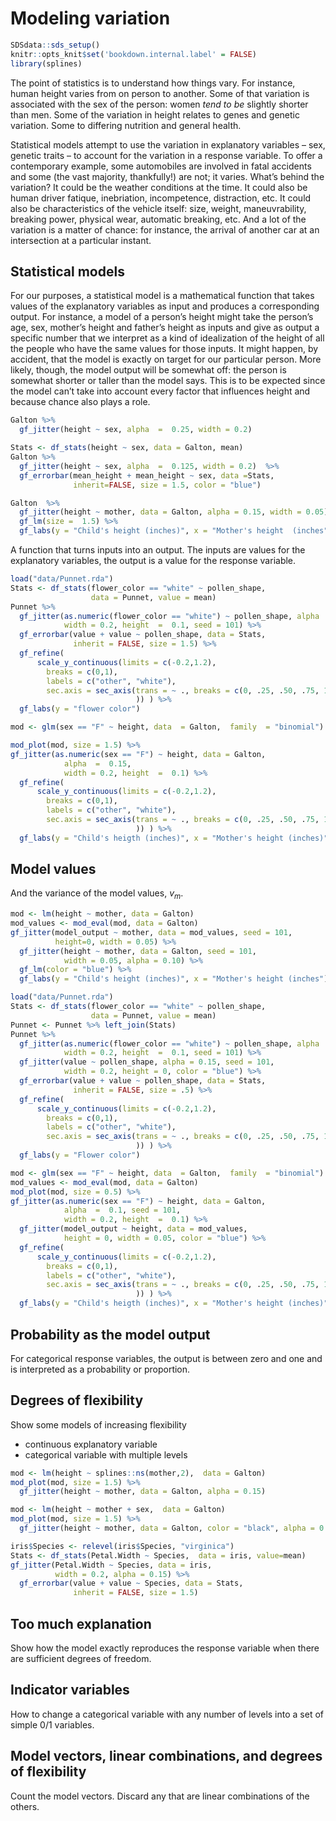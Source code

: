 # Modeling variation

```r
SDSdata::sds_setup()
knitr::opts_knit$set('bookdown.internal.label' = FALSE)
library(splines)
```
The point of statistics is to understand how things vary. For instance, human height varies from on person to another. Some of that variation is associated with the sex  of the person: women *tend to be* slightly shorter than men. Some of  the variation in  height relates to genes and genetic variation. Some to differing nutrition and general health.

Statistical models attempt to use the variation in explanatory variables -- sex, genetic traits -- to account for the variation in a response variable. To offer  a contemporary example, some automobiles are involved in fatal accidents and some (the vast majority, thankfully!) are not; it varies. What's behind the variation? It could be the weather conditions at  the time. It could also be human driver fatique, inebriation, incompetence, distraction, etc. It could also be characteristics of the vehicle itself: size, weight, maneuvrability, breaking power, physical wear, automatic breaking, etc. And a lot of the variation is a matter of chance: for instance, the arrival of another car at an intersection at a particular instant. 

## Statistical models

For our purposes, a statistical model is a mathematical function that takes values of the explanatory variables as input and  produces a corresponding output. For instance, a model of a person's height might take the person's age, sex, mother's height and father's height as inputs and give as output a specific number that we interpret as a kind of idealization of the height of all  the people who have the same values for those inputs. It might happen, by accident, that the model is exactly on target for our particular person. More likely, though, the model output will be somewhat off: the person is somewhat shorter or taller than the model says. This is to be expected since the model can't take into account every factor that influences height and because chance also  plays a role.

```r
Galton %>%
  gf_jitter(height ~ sex, alpha  =  0.25, width = 0.2)
```

```r
Stats <- df_stats(height ~ sex, data = Galton, mean)
Galton %>%
  gf_jitter(height ~ sex, alpha  =  0.125, width = 0.2)  %>%
  gf_errorbar(mean_height + mean_height ~ sex, data =Stats, 
              inherit=FALSE, size = 1.5, color = "blue")
```

```r
Galton  %>%
  gf_jitter(height ~ mother, data = Galton, alpha = 0.15, width = 0.05) %>%
  gf_lm(size =  1.5) %>%
  gf_labs(y = "Child's height (inches)", x = "Mother's height  (inches")
```

A function that turns inputs into an output. The inputs are values for the explanatory variables, the output is a value for the response variable. 

```r
load("data/Punnet.rda")
Stats <- df_stats(flower_color == "white" ~ pollen_shape, 
                  data = Punnet, value = mean) 
Punnet %>%
  gf_jitter(as.numeric(flower_color == "white") ~ pollen_shape, alpha  =  0.15, 
            width = 0.2, height  =  0.1, seed = 101) %>%
  gf_errorbar(value + value ~ pollen_shape, data = Stats,
              inherit = FALSE, size = 1.5) %>%
  gf_refine(
      scale_y_continuous(limits = c(-0.2,1.2),
        breaks = c(0,1),
        labels = c("other", "white"),
        sec.axis = sec_axis(trans = ~ ., breaks = c(0, .25, .50, .75, 1.00),
                            )) ) %>%
  gf_labs(y = "flower color")
```
```r
mod <- glm(sex == "F" ~ height, data  = Galton,  family  = "binomial")

mod_plot(mod, size = 1.5) %>%
gf_jitter(as.numeric(sex == "F") ~ height, data = Galton, 
            alpha  =  0.15, 
            width = 0.2, height  =  0.1) %>%
  gf_refine(
      scale_y_continuous(limits = c(-0.2,1.2),
        breaks = c(0,1),
        labels = c("other", "white"),
        sec.axis = sec_axis(trans = ~ ., breaks = c(0, .25, .50, .75, 1.00),
                            )) ) %>%
  gf_labs(y = "Child's heigth (inches)", x = "Mother's height (inches)")
```

## Model values

And the variance of the model values, $v_m$.

```r
mod <- lm(height ~ mother, data = Galton)
mod_values <- mod_eval(mod, data = Galton)
gf_jitter(model_output ~ mother, data = mod_values, seed = 101,
          height=0, width = 0.05) %>%
  gf_jitter(height ~ mother, data = Galton, seed = 101,
            width = 0.05, alpha = 0.10) %>%
  gf_lm(color = "blue") %>%
  gf_labs(y = "Child's height (inches)", x = "Mother's height (inches")
```


```r
load("data/Punnet.rda")
Stats <- df_stats(flower_color == "white" ~ pollen_shape, 
                  data = Punnet, value = mean) 
Punnet <- Punnet %>% left_join(Stats)
Punnet %>%
  gf_jitter(as.numeric(flower_color == "white") ~ pollen_shape, alpha  =  0.1, 
            width = 0.2, height  =  0.1, seed = 101) %>%
  gf_jitter(value ~ pollen_shape, alpha = 0.15, seed = 101, 
            width = 0.2, height = 0, color = "blue") %>%
  gf_errorbar(value + value ~ pollen_shape, data = Stats,
              inherit = FALSE, size = .5) %>%
  gf_refine(
      scale_y_continuous(limits = c(-0.2,1.2),
        breaks = c(0,1),
        labels = c("other", "white"),
        sec.axis = sec_axis(trans = ~ ., breaks = c(0, .25, .50, .75, 1.00),
                            )) ) %>%
  gf_labs(y = "Flower color")
```



```r
mod <- glm(sex == "F" ~ height, data  = Galton,  family  = "binomial")
mod_values <- mod_eval(mod, data = Galton)
mod_plot(mod, size = 0.5) %>%
gf_jitter(as.numeric(sex == "F") ~ height, data = Galton, 
            alpha  =  0.1, seed = 101,
            width = 0.2, height  =  0.1) %>%
  gf_jitter(model_output ~ height, data = mod_values,
            height = 0, width = 0.05, color = "blue") %>%
  gf_refine(
      scale_y_continuous(limits = c(-0.2,1.2),
        breaks = c(0,1),
        labels = c("other", "white"),
        sec.axis = sec_axis(trans = ~ ., breaks = c(0, .25, .50, .75, 1.00),
                            )) ) %>%
  gf_labs(y = "Child's heigth (inches)", x = "Mother's height (inches)")
```


## Probability as the model output

For categorical response variables, the output is between zero and one and is interpreted as a probability or proportion.

## Degrees of flexibility

Show some models of increasing flexibility

- continuous explanatory variable
- categorical variable with multiple levels




```r
mod <- lm(height ~ splines::ns(mother,2),  data = Galton)
mod_plot(mod, size = 1.5) %>%
  gf_jitter(height ~ mother, data = Galton, alpha = 0.15) 
```

```r
mod <- lm(height ~ mother + sex,  data = Galton)
mod_plot(mod, size = 1.5) %>%
  gf_jitter(height ~ mother, data = Galton, color = "black", alpha = 0.15) 
```

```r
iris$Species <- relevel(iris$Species, "virginica")
Stats <- df_stats(Petal.Width ~ Species,  data = iris, value=mean)
gf_jitter(Petal.Width ~ Species, data = iris, 
          width = 0.2, alpha = 0.15) %>%
  gf_errorbar(value + value ~ Species, data = Stats,  
              inherit = FALSE, size = 1.5)
```

## Too much explanation

Show how the model exactly reproduces the response variable when there are sufficient degrees of freedom.

## Indicator variables

How to change a categorical variable with any number of levels into a set of simple 0/1 variables.

## Model vectors, linear combinations, and degrees of flexibility

Count the model vectors. Discard any that are linear combinations of the others.
